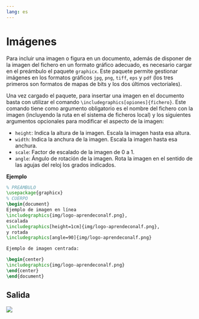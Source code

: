 ```yaml
---
lang: es
---
```


# Imágenes

Para incluir una imagen o figura en un documento, además de disponer de la imagen del fichero en un formato gráfico adecuado, es necesario cargar en el preámbulo el paquete `graphicx`. Este paquete permite gestionar imágenes en los formatos gráficos `jpg`, `png`, `tiff`, `eps` y `pdf` (los tres primeros son formatos de mapas de bits y los dos últimos vectoriales).

Una vez cargado el paquete, para insertar una imagen en el documento basta con utilizar el comando `\includegraphics[opiones]{fichero}`. Este comando tiene como argumento obligatorio es el nombre del fichero con la imagen (incluyendo la ruta en el sistema de ficheros local) y los siguientes argumentos opcionales para modificar el aspecto de la imagen:

- `height`: Indica la altura de la imagen. Escala la imagen hasta esa altura.
- `width`: Indica la anchura de la imagen. Escala la imagen hasta esa anchura.
- `scale`: Factor de escalado de la imagen de 0 a 1.
- `angle`: Ángulo de rotación de la imagen. Rota la imagen en el sentido de las agujas del reloj los grados indicados.

**Ejemplo**

```latex
% PREÁMBULO
\usepackage{graphicx}
% CUERPO
\begin{document}
Ejemplo de imagen en línea 
\includegraphics{img/logo-aprendeconalf.png}, 
escalada
\includegraphics[height=1cm]{img/logo-aprendeconalf.png},
y rotada
\includegraphics[angle=90]{img/logo-aprendeconalf.png}

Ejemplo de imagen centrada:

\begin{center}
\includegraphics{img/logo-aprendeconalf.png}
\end{center}
\end{document}
```

:::{.callout-note collapse="true" icon=false}
## Salida
![](img/imagenes/imganes.png)
:::

